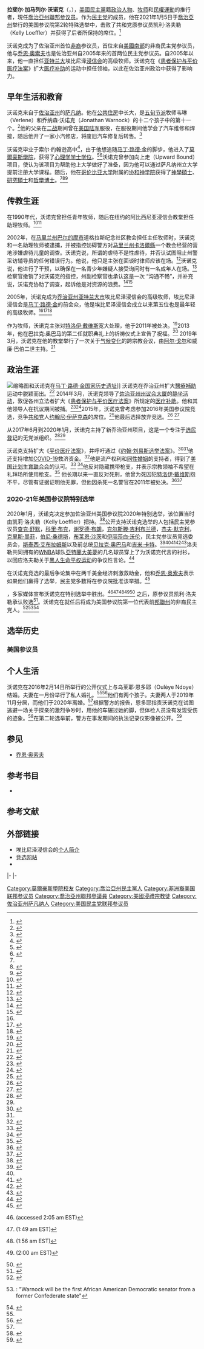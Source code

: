 {{noteTA
|G1=USState
|G2=USGov
|G3=PP
}}
{{Infobox officeholder
|jr/sr               = 联邦参议员
| name               = 拉斐尔·加马列尔·沃诺克
| native_name        = Raphael Gamaliel Warnock
| image              = Raphael Warnock official photo.jpg
| state              = [[喬治亞州|喬治亞州]] 
| alongside          = [[乔恩·奥索夫|乔恩·奥索夫]]
| term_start         = 2021年1月20日
| term_end           = 
| predecessor        = {{tsl|en|Kelly Loeffler|凯利·洛夫勒}}
| successor          =  
| birth_name         =
| birth_date         = {{birth_date and age|1969|7|23}}
| birth_place        = {{USA}}[[喬治亞州|喬治亞州]][[薩凡納|薩凡納]]
| death_date         = 
| death_place        = 
| honorific-prefix   = {{tsl|en|The Reverend|尊敬的牧师}}
| spouse             = {{Marriage|乌莱耶·恩多耶（Oulèye Ndoye）|2016|2020|reason=div}}
| party              = [[民主党_(美国)|民主党]]
| education          = [[莫爾豪斯學院|莫爾豪斯學院]] ([[文学士|文学士]])<br>[[纽约协和神学院|纽约协和神学院]]<br>({{tsl|en|Master of Divinity|神学硕士}}, [[研究碩士|研究碩士]], [[哲學博士|哲學博士]])
| website            = {{url|https://warnockforgeorgia.com/|竞选官网}}（英文）
| children           = 2
| module             = {{Infobox religious biography
| embed              = yes
| honorific-prefix   = {{tsl|en|The Reverend|尊敬的牧师}}
| religion           = [[基督教|基督教]]
| denomination       = [[浸礼宗|浸礼宗]]
| church             = {{tsl|en|Ebenezer Baptist Church (Atlanta, Georgia)|埃比尼泽浸信会}}
}}}}
'''拉斐尔·加马列尔·沃诺克'''（{{lang-en|Raphael Gamaliel Warnock}}，{{bd|1969年|7月23日||}}），[[美國|美國]][[美國民主黨|民主黨]]籍[[政治人物|政治人物]]、[[牧师|牧师]]和[[民權運動|民權運動]]的推行者，現任[[喬治亞州|喬治亞州]][[美国参议院|聯邦参议员]]。作为[[民主党_(美国)|民主党]]的成员，他在2021年1月5日于[[喬治亞州|喬治亞州]]举行的美国参议院第2轮特殊选举中，击败了共和党原参议员凯利·洛夫勒（Kelly Loeffler）并获得了后者所保持的席位。<ref name="when-sworn-in">{{Cite news|last=Peebles|first=Will|title=Georgia runoff Senate races: When will we know the winners? Could there be a second runoff?|url=https://www.savannahnow.com/story/news/2021/01/04/georgia-senate-runoff-questions-answered-kelly-loeffler-raphael-warnock-jon-ossoff-david-perdue/4136131001/|date=January 4, 2021|access-date=January 6, 2021|work=Savannah Morning News|language=en-US|archive-date=January 6, 2021|archive-url=https://web.archive.org/web/20210106141514/https://www.savannahnow.com/story/news/2021/01/04/georgia-senate-runoff-questions-answered-kelly-loeffler-raphael-warnock-jon-ossoff-david-perdue/4136131001/|author=|publisher=|accessdate=|format=}}</ref>

沃诺克成为了佐治亚州首位[[非裔美国人|非裔]]参议员，首位来自[[美國南部|美國南部]]的非裔民主党参议员，他与[[乔恩·奥索夫|乔恩·奥索夫]]也是佐治亚州自2005年来的首两位民主党参议员。自2005年以来，他一直担任[[亚特兰大|亚特兰大]]埃比尼泽[[浸信会|浸信会]]的高级牧师。沃诺克在《[[患者保护与平价医疗法案|患者保护与平价医疗法案]]》扩大[[聯邦醫療補助|医疗补助]]的运动中担任领袖，以此在佐治亚州政治中获得了影响力。

== 早年生活和教育 ==
沃诺克来自于[[佐治亚州|佐治亚州]]的[[萨凡纳|萨凡纳]]。他在[[公共住房|公共住房]]中长大，是[[五旬節運動|五旬节派]]牧师韦琳（Verlene）和乔纳森·沃诺克（Jonathan Warnock）的十二个孩子中的第十一个。<ref>{{Cite web|title=From Public Housing to the People's Pastor: Savannah native uses pulpit as platform for change|url=https://www.wsav.com/news/from-public-housing-to-the-peoples-pastor-savannah-native-uses-pulpit-as-platform-for-change/|accessdate=2020-01-31|author=Lewis|date=2016-02-15|first=Ricardo|publisher=Wsav.com|archive-date=2020-01-31|archive-url=https://web.archive.org/web/20200131053316/https://www.wsav.com/news/from-public-housing-to-the-peoples-pastor-savannah-native-uses-pulpit-as-platform-for-change/|dead-url=no}}</ref>他的父亲在[[二战|二战]]期间曾在[[美国陆军|美国陆军]]服役，在服役期间他学会了汽车维修和焊接，随后他开了一家小汽修店，将废旧汽车修复后转售。<ref name="Reach">{{Cite book|first=Ben|last=Jealous|first2=Trabian|last2=Shorters|title=Reach: 40 Black Men Speak on Living, Leading, and Succeeding|url=https://books.google.com/books?id=iU5rBgAAQBAJ&pg=PA227|date=2015-02-03|publisher=Simon and Schuster|isbn=978-1-4767-9983-4|pages=227–|access-date=2021-01-06|archive-date=2020-12-25|archive-url=https://web.archive.org/web/20201225070036/https://books.google.com/books?id=iU5rBgAAQBAJ&pg=PA227|dead-url=no}}</ref>

沃诺克毕业于索尔·约翰逊高中<ref name="savannah">{{Cite web|title=From Kayton Homes to King's pulpit|url=https://www.savannahnow.com/article/20061006/news/310069843|accessdate=2020-01-31|author=Clark Felty|date=2006-10-06|first=Dana|work=Savannah Morning News|archive-date=2020-11-13|archive-url=https://web.archive.org/web/20201113092029/https://www.savannahnow.com/article/20061006/news/310069843|dead-url=no}}</ref>，由于他想追随[[马丁·路德·金|马丁·路德·金]]的脚步，他进入了[[莫爾豪斯學院|莫爾豪斯學院]]，获得了[[心理学|心理学]][[学士学位|学士学位]]。<ref name="wedding">{{Cite web|title=Ebenezer's Pastor Raphael Warnock to wed in public ceremony on Sunday|url=https://www.ajc.com/lifestyles/ebenezer-pastor-raphael-warnock-wed-public-ceremony-sunday/hwE4uGozpT3VhJlBhhxPgM/|accessdate=2020-01-24|author=Poole|date=2016-02-16|first=Shelia|work=The Atlanta Journal-Constitution|archive-date=2020-01-14|archive-url=https://web.archive.org/web/20200114052006/https://www.ajc.com/lifestyles/ebenezer-pastor-raphael-warnock-wed-public-ceremony-sunday/hwE4uGozpT3VhJlBhhxPgM/|dead-url=no}}</ref><ref name="aa">{{Cite web|title=The Reverend Raphael Gamaliel Warnock, Ph. D.|url=https://www.aaheritagehouse.org/reverend-raphael-gamaliel-warnock|accessdate=2020-11-07|publisher=African American Heritage House|archive-date=2020-11-13|archive-url=https://web.archive.org/web/20201113130810/https://www.aaheritagehouse.org/reverend-raphael-gamaliel-warnock|dead-url=yes}}</ref>沃诺克曾参加向上走（Upward Bound）项目，使认为该项目为帮助他上大学做好了准备，因为他可以通过萨凡纳州立大学提前注册大学课程。随后，他在[[哥伦比亚大学|哥伦比亚大学]]附属的[[纽约协和神学院|协和神学院]]获得了[[神學碩士|神學碩士]]、[[研究碩士|研究碩士]]和[[哲學博士|哲學博士]]。<ref name="Reach"/><ref>{{Cite web|title=Pastor at historic MLK Jr. church to speak at SU|url=https://www.syracuse.com/syracuse-university/2019/12/pastor-at-historic-martin-luther-king-jr-church-to-speak-at-syracuse-university.html|author=McMahon|date=2019-12-18|first=Julie|work=[[The_Post-Standard|The Post-Standard]]|access-date=2021-01-06|archive-date=2020-09-19|archive-url=https://web.archive.org/web/20200919093411/https://www.syracuse.com/syracuse-university/2019/12/pastor-at-historic-martin-luther-king-jr-church-to-speak-at-syracuse-university.html|dead-url=no}}</ref><ref>{{Cite web|title=Who Is Raphael Warnock?: Everything To Know About Ebenezer Baptist Pastor Running For Georgia Senate|url=https://newsone.com/3900825/raphael-warnock-everything-to-know-georgia-senate/|accessdate=2020-02-01|author=Woods|date=2020-01-30|first=A.|publisher=News One|archive-date=2020-08-19|archive-url=https://web.archive.org/web/20200819230458/https://newsone.com/3900825/raphael-warnock-everything-to-know-georgia-senate/|dead-url=no}}</ref>

== 传教生涯 ==
在1990年代，沃诺克曾担任青年牧师，随后在纽约的阿比西尼亚浸信会教堂担任助理牧师。<ref name="pulpit_to_senate_2020_11_01_nytimes_com">{{Cite news|author=Fausset|first=Richard|url=https://www.nytimes.com/2020/11/01/us/politics/raphael-warnock-ga.html|title=Can Raphael Warnock Go From the Pulpit to the Senate?|date=2020-11-01|work=[[New_York_Times|New York Times]]|accessdate=2020-11-20|archive-date=2021-01-06|archive-url=https://web.archive.org/web/20210106141540/https://www.nytimes.com/2020/11/01/us/politics/raphael-warnock-ga.html|dead-url=no}}</ref><ref name="republicans_paint_2020_11_19_politico">{{Cite news|author=King|first=Maya|url=https://www.politico.com/news/2020/11/19/raphael-warnock-georgia-republicans-438027|title=Republicans paint Raphael Warnock as a religious radical|date=2020-11-19|work=[[Politico|Politico]]|accessdate=2020-11-20|archive-date=2021-01-06|archive-url=https://web.archive.org/web/20210106141546/https://www.politico.com/news/2020/11/19/raphael-warnock-georgia-republicans-438027|dead-url=no}}</ref>

2002年，在[[马里兰州|马里兰州]][[巴尔的摩市|巴尔的摩市]]道格拉斯纪念社区教会担任主任牧师时，沃诺克和一名助理牧师被逮捕，并被指控妨碍警方对[[马里兰州|马里兰州]][[卡洛爾縣_(馬里蘭州)|卡洛爾縣]]一个教会经营的营地涉嫌虐待儿童的调查。沃诺克说，所谓的虐待不是性虐待，并否认试图阻止州警采访辅导员的任何错误行为。他说，他只是主张在面谈时律师应该在场。<ref name="Accused of obstructing probe">{{Cite web|title=City ministers accused of obstructing abuse probe|url=https://www.baltimoresun.com/news/bs-xpm-2002-08-03-0208030184-story,amp.html|accessdate=2020-11-10|author=Walker|date=2002-08-03|first=Childs|work=[[The_Baltimore_Sun|The Baltimore Sun]]|archive-date=2021-01-06|archive-url=https://web.archive.org/web/20210106141522/https://www.baltimoresun.com/|dead-url=no}}</ref>沃诺克说，他进行了干预，以确保在一名青少年嫌疑人接受询问时有一名成年人在场。<ref>{{Cite web|title=Ministers impeded probe, police allege|url=https://www.newspapers.com/image/248367605/?terms=raphael%20warnock&match=1|accessdate=2020-12-11|date=2002-08-04|work=The News Journal|agency=Associated Press|archive-date=2021-01-06|archive-url=https://web.archive.org/web/20210106141554/https://www.newspapers.com/image/248367605/?terms=raphael+warnock&match=1|dead-url=no}}</ref>检察官撤销了对沃诺克的指控，州副检察官也承认这是一次 “沟通不畅”，并补充说，沃诺克协助了调查，起诉他是对资源的浪费。<ref>{{Cite news|title=2 ministers no longer facing charges of hindering probe|url=https://www.baltimoresun.com/news/bs-xpm-2002-11-07-0211070352-story.html|accessdate=2021-01-02|work=baltimoresun.com|language=en-US|archive-date=2021-01-06|archive-url=https://web.archive.org/web/20210106141532/https://www.baltimoresun.com/|dead-url=no}}</ref><ref>{{Cite news|author=Kertscher|first=Tom|title=PolitiFact - No proof Warnock 'ran over' wife; obstruction case dropped|url=https://www.politifact.com/factchecks/2020/nov/16/erick-erickson/no-proof-warnock-ran-over-wife-obstruction-case-dr/|accessdate=2021-01-02|work=Politifact|language=en-US|archive-date=2021-01-06|archive-url=https://web.archive.org/web/20210106141548/https://www.politifact.com/factchecks/2020/nov/16/erick-erickson/no-proof-warnock-ran-over-wife-obstruction-case-dr/|dead-url=no}}</ref>

2005年，沃诺克成为[[乔治亚州|乔治亚州]][[亚特兰大市|亚特兰大市]]埃比尼泽浸信会的高级牧师，埃比尼泽浸信会是[[马丁·路德·金|马丁·路德·金]]的前会众，他是埃比尼泽浸信会成立以来第五位也是最年轻的高级牧师。<ref name="savannah"/><ref name="nyt-fausset-warnock">{{Cite news|author=Fausset|first=Richard|title=Citing 'Soul of Our Democracy,' Pastor of Dr. King's Church Enters Senate Race|url=https://www.nytimes.com/2020/01/30/us/raphael-warnock-ebenezer-baptist-georgia-senate.html|work=The New York Times|accessdate=2020-01-31|date=2020-01-30|archive-date=2021-01-06|archive-url=https://web.archive.org/web/20210106141530/https://www.nytimes.com/2020/01/30/us/raphael-warnock-ebenezer-baptist-georgia-senate.html|dead-url=no}}</ref><ref>{{Cite news|author=McMahon|first=Julie|title=Pastor at historic MLK Jr. church to speak at Syracuse University|url=https://www.syracuse.com/syracuse-university/2019/12/pastor-at-historic-martin-luther-king-jr-church-to-speak-at-syracuse-university.html|accessdate=2020-11-21|work=Syracuse Post Standard|date=2019-12-18|language=en|archive-date=2020-09-19|archive-url=https://web.archive.org/web/20200919093411/https://www.syracuse.com/syracuse-university/2019/12/pastor-at-historic-martin-luther-king-jr-church-to-speak-at-syracuse-university.html|dead-url=no}}</ref>

作为牧师，沃诺克主张对[[特洛伊·戴維思|特洛伊·戴维斯]]宽大处理，他于2011年被处决。<ref>{{Cite web|title=Noted Reverend on Troy Davis: 'Moral Disaster'|url=https://www.theroot.com/noted-reverend-on-troy-davis-moral-disaster-1790865952|accessdate=2020-02-01|author=Dreyfuss|date=2011-09-21|first=Joel|publisher=Theroot.com|archive-date=2021-01-06|archive-url=https://web.archive.org/web/20210106141453/https://www.theroot.com/noted-reverend-on-troy-davis-moral-disaster-1790865952|dead-url=no}}</ref>2013年，他在[[巴拉克·奥巴马|巴拉克·奥巴马]]的第二任就职典礼上的祈祷仪式上宣告了祝福。<ref>{{Cite web|title=Preachers pray for unity at National Cathedral inaugural service|url=https://www.washingtonpost.com/national/on-faith/preachers-pray-for-unity-at-national-cathedral-inaugural-service/2013/01/22/c2ecb2ec-64e0-11e2-889b-f23c246aa446_story.html|accessdate=2020-02-01|author=Banks|date=2013-01-22|first=Adelle M.|work=The Washington Post|archive-date=2021-01-06|archive-url=https://web.archive.org/web/20210106141552/https://www.washingtonpost.com/national/on-faith/preachers-pray-for-unity-at-national-cathedral-inaugural-service/2013/01/22/c2ecb2ec-64e0-11e2-889b-f23c246aa446_story.html|dead-url=no}}</ref> 2019年3月，沃诺克在他的教堂举行了一次关于[[全球变暖|气候变化]]的跨宗教会议，由[[阿尔·戈尔|阿尔·戈尔]]和威廉·巴伯二世主持。<ref>{{Cite web|title=The Rev. Raphael Warnock, Ebenezer Baptist Church to host interfaith meeting on climate with Al Gore, the Rev. William Barber II|url=https://www.theatlantavoice.com/articles/the-rev-raphael-warnock-ebenezer-baptist-church-to-host-interfaith-meeting-on-climate-with-al-gore-the-rev-william-barber-ii/|accessdate=2020-02-01|author=Atlanta|date=2019-03-13|first=The|publisher=The Atlanta Voice|archive-date=2021-01-06|archive-url=https://web.archive.org/web/20210106141558/https://www.theatlantavoice.com/articles/the-rev-raphael-warnock-ebenezer-baptist-church-to-host-interfaith-meeting-on-climate-with-al-gore-the-rev-william-barber-ii/|dead-url=no}}</ref>

== 政治生涯 ==
[[File:Secretary_Salazar_Tours_Dr._Martin_Luther_King_Historic_Site_-_May_27,_2009_(3932075041).jpg|缩略图]]和沃诺克在[[马丁·路德·金国家历史遗址|马丁·路德·金国家历史遗址]]]]
沃诺克在乔治亚州扩大[[聯邦醫療補助|醫療補助]]运动中脱颖而出。<ref name=":1">{{Cite web|title='My ideals are driven by my faith': Raphael Warnock on his Senate runoff race|url=https://www.nbcnews.com/news/nbcblk/my-ideals-are-driven-my-faith-raphael-warnock-his-senate-n1246879|accessdate=2020-11-10|author=Bunn|date=2020-11-07|first=Curtis|work=NBC News|language=en|archive-date=2021-01-06|archive-url=https://web.archive.org/web/20210106141521/https://www.nbcnews.com/news/nbcblk/my-ideals-are-driven-my-faith-raphael-warnock-his-senate-n1246879|dead-url=no}}</ref> 2014年3月，沃诺克领导了[[佐治亚州议会大厦|佐治亚州州议会大厦]]的[[靜坐示威|静坐活动]]，敦促各州立法者扩大《[[患者保护与平价医疗法案|患者保护与平价医疗法案]]》所规定的[[聯邦醫療補助|医疗补助]]。他和其他领导人在抗议期间被捕。<ref name=":0">{{Cite web|title=Atlanta's 55 Most Powerful: 51. Raphael Warnock|url=https://www.atlantamagazine.com/news-culture-articles/51-raphael-warnock/|accessdate=2020-02-01|date=2015-10-01|publisher=Atlantamagazine.com|archive-date=2021-01-06|archive-url=https://web.archive.org/web/20210106141456/https://www.atlantamagazine.com/news-culture-articles/51-raphael-warnock/|dead-url=no}}</ref><ref>{{Cite web|title=Arrests follow protests at state Capitol|url=https://www.ajc.com/news/arrests-follow-protests-state-capitol/EOf7FofLcwS6OKQ9i0OQzO/|author=Davis|date=2014-03-18|first=Janel|work=[[The_Atlanta_Journal-Constitution|The Atlanta Journal-Constitution]]|access-date=2021-01-06|archive-date=2021-01-06|archive-url=https://web.archive.org/web/20210106141457/https://www.ajc.com/news/arrests-follow-protests-state-capitol/EOf7FofLcwS6OKQ9i0OQzO/|dead-url=no}}</ref>2015年，沃诺克曾考虑参加2016年美国参议院竞选，竞争[[共和党_(美国)|共和党]]人[[強尼·艾薩克森|约翰尼·伊萨克森]]的席位。<ref>{{Cite web|title=Exclusive: Pastor of historic Ebenezer Baptist Church considers U.S. Senate run|url=https://www.ajc.com/blog/politics/exclusive-pastor-historic-ebenezer-baptist-church-considers-senate-run/QWxTEK6UM7NaO2MojR9StL/|accessdate=2020-01-24|author=Bluestein|date=2015-08-06|first=Greg|work=The Atlanta Journal-Constitution|archive-date=2021-01-06|archive-url=https://web.archive.org/web/20210106141457/https://www.ajc.com/blog/politics/exclusive-pastor-historic-ebenezer-baptist-church-considers-senate-run/QWxTEK6UM7NaO2MojR9StL/|dead-url=no}}</ref>他最后选择放弃竞选。<ref>{{Cite news|url=http://politics.blog.ajc.com/2015/10/02/pastor-of-mlks-church-will-not-run-for-georgia-senate-seat|title=Pastor of MLK's church will not run for Georgia Senate seat|work=[[The_Atlanta_Journal-Constitution|The Atlanta Journal-Constitution]]|author=Bluestein|first=Greg|date=2015-10-02|accessdate=2015-10-03|archive-date=2017-07-06|archive-url=https://web.archive.org/web/20170706150819/http://politics.blog.ajc.com/2015/10/02/pastor-of-mlks-church-will-not-run-for-georgia-senate-seat/|dead-url=no}}</ref> <ref>{{Cite web|title=The Jolt: Raphael Warnock prepares to run for Senate against Kelly Loeffler|url=https://www.ajc.com/blog/politics/the-jolt-raphael-warnock-name-surfaces-potential-challenger-kelly-loeffler/HUBZdlsm7KH6EzYK6LbBDK/|accessdate=2020-01-24|author=Galloway|date=2020-01-13|first=Jim|work=The Atlanta Journal-Constitution|archive-date=2021-01-06|archive-url=https://web.archive.org/web/20210106141500/https://www.ajc.com/blog/politics/the-jolt-raphael-warnock-name-surfaces-potential-challenger-kelly-loeffler/HUBZdlsm7KH6EzYK6LbBDK/|dead-url=no}}</ref>

从2017年6月到2020年1月，沃诺克主持了新乔治亚州项目，这是一个专注于[[登记选民|选民登记]]的无党派组织。<ref>{{Cite web|title=Board chair named at the New Georgia Project|url=https://valdostatoday.com/news-2/local/2017/06/board-chair-named-at-the-new-georgia-project/|accessdate=2020-09-30|date=2017-06-08|work=Valdosta Today|language=en-US|archive-date=2021-01-06|archive-url=https://web.archive.org/web/20210106141557/https://valdostatoday.com/news-2/local/2017/06/board-chair-named-at-the-new-georgia-project/|dead-url=no}}</ref><ref name="nyt-fausset-warnock"/>

沃诺克支持扩大《[[患者保护与平价医疗法案|平价医疗法案]]》，并呼吁通过《[[約翰·路易斯_(喬治亞州政治人物)|约翰·刘易斯]][[選舉法案_(1965年)|选举法案]]》。<ref>{{Cite news|author=Fausset|first=Richard|date=2020-11-01|title=Can Raphael Warnock Go From the Pulpit to the Senate?|language=en-US|work=The New York Times|url=https://www.nytimes.com/2020/11/01/us/politics/raphael-warnock-ga.html|accessdate=2020-11-10|issn=0362-4331|archive-date=2021-01-06|archive-url=https://web.archive.org/web/20210106141540/https://www.nytimes.com/2020/11/01/us/politics/raphael-warnock-ga.html|dead-url=no}}</ref><ref name=":1"/>他还支持增加[[2019冠狀病毒病美國疫情|COVID-19]]救济资金。<ref>{{Cite web |url=https://www.cnbc.com/2020/12/23/democrats-use-trump-2000-stimulus-checks-georgia-senate-race.html |title=存档副本 |access-date=2021-01-06 |archive-date=2021-01-06 |archive-url=https://web.archive.org/web/20210106141559/https://www.cnbc.com/2020/12/23/democrats-use-trump-2000-stimulus-checks-georgia-senate-race.html |dead-url=no }}</ref>他是流产权利和[[同性婚姻|同性婚姻]]的支持者，得到了[[美国计划生育联合会|美国计划生育联合会]]的认可。<ref>{{Cite news|author=Fausset|first=Richard|date=2020-11-01|title=Can Raphael Warnock Go From the Pulpit to the Senate?|language=en-US|work=The New York Times|url=https://www.nytimes.com/2020/11/01/us/politics/raphael-warnock-ga.html|accessdate=2020-12-11|issn=0362-4331|archive-date=2021-01-06|archive-url=https://web.archive.org/web/20210106141540/https://www.nytimes.com/2020/11/01/us/politics/raphael-warnock-ga.html|dead-url=no}}</ref> <ref>{{Cite news|author=Bluestein|first=Greg|title=Georgia Senate: Abortion rights group backs Warnock's bid to unseat Loeffler|url=https://www.ajc.com/blog/politics/georgia-senate-abortion-rights-group-backs-warnock-bid-unseat-loeffler/zWvgFfHEP4n0fd7j9EnZMO/|date=2020-05-20|work=The Atlanta Journal Constitution|accessdate=2020-12-11|language=en|archive-date=2021-01-06|archive-url=https://web.archive.org/web/20210106141502/https://www.ajc.com/blog/politics/georgia-senate-abortion-rights-group-backs-warnock-bid-unseat-loeffler/zWvgFfHEP4n0fd7j9EnZMO/|dead-url=no}}</ref>他反对隐藏携带枪支，并表示宗教领袖不希望在礼拜场所使用枪支。<ref>{{Cite web|title=Gun Control Advocates Decry Revamped House Gun Bill|url=https://www.wabe.org/gun-control-advocates-decry-revamped-house-gun-bill/|accessdate=2020-12-11|author=Eloy|date=2014-03-12|first=Michell|work=WABE|archive-date=2021-01-06|archive-url=https://web.archive.org/web/20210106141532/https://www.wabe.org/gun-control-advocates-decry-revamped-house-gun-bill/|dead-url=no}}</ref> 他长期以来一直反对死刑，他曾为死囚犯[[特洛伊·戴維思|特洛伊·戴维斯]]抱不平，尽管有证据证明他无罪，但他因杀死一名警官在2011年被处决。<ref>{{Cite news|author=Suggs|first=Ernie|date=2020-10-07|title=Profile of Raphel Warnock, candidate for George U.S. Senate|work=Atlanta Journal-Constitution|url=https://www.ajc.com/politics/warnock-election-profile/I3BUA24NKFHXVIUU3R3NG3WV2U/|accessdate=2020-12-15|archive-date=2021-01-06|archive-url=https://web.archive.org/web/20210106141510/https://www.ajc.com/politics/warnock-election-profile/I3BUA24NKFHXVIUU3R3NG3WV2U/|dead-url=no}}</ref><ref>{{Cite news|author=Bigg|first=Matthew|date=2011-09-20|title=Clemency denied for Georgia death row inmate|work=Reuters News Service|url=https://www.reuters.com/article/us-usa-execution-georgia/clemency-denied-for-georgia-death-row-inmate-idUSTRE78J2NP20110920|accessdate=2020-12-15|archive-date=2021-01-06|archive-url=https://web.archive.org/web/20210106141532/https://www.reuters.com/article/us-usa-execution-georgia/clemency-denied-for-georgia-death-row-inmate-idUSTRE78J2NP20110920|dead-url=no}}</ref>

=== 2020-21年美国参议院特别选举 ===
2020年1月，沃诺克决定参加佐治亚州美国参议院2020年特别选举，该位置当时由凯莉·洛夫勒（Kelly Loeffler）把持。<ref>{{Cite web|title=Raphael Warnock, pastor of famed church, enters Georgia Senate race|url=https://www.ajc.com/news/state--regional-govt--politics/raphael-warnock-pastor-famed-church-enters-georgia-senate-race/sDPRVuKbd2w1QPZtrQrjMK/|accessdate=2020-01-31|author=Bluestein|date=2020-01-30|first=Greg|work=The Atlanta Journal-Constitution|archive-date=2021-01-06|archive-url=https://web.archive.org/web/20210106141602/https://www.ajc.com/news/state--regional-govt--politics/raphael-warnock-pastor-famed-church-enters-georgia-senate-race/sDPRVuKbd2w1QPZtrQrjMK/|dead-url=no}}</ref>公开支持沃诺克选举的人包括民主党参议员[[查克·舒默|查克·舒默]]，[[柯瑞·布克|科里·布克]]，[[謝羅德·布朗|谢罗德·布朗]]，[[陸天娜|克尔斯滕·吉利布兰德]]，[[傑夫·默克利|杰夫·默克利]]，[[克里斯·墨菲|克里斯·墨菲]]，[[伯尼·桑德斯|伯尼·桑德斯]]，[[布萊恩·夏茲|布莱恩·沙茨]]和[[伊莉莎白·華倫|伊丽莎白·沃伦]]，民主党参议员竞选委员会，[[史黛西艾布拉姆斯|斯泰西·艾布拉姆斯]]以及前总统[[贝拉克·奥巴马|贝拉克·奥巴马]]和[[吉米·卡特|吉米·卡特]]。<ref>{{Cite news|author=Bluestein|first=Greg|work=The Atlanta Journal-Constitution|title=Jimmy Carter backs Warnock in crowded U.S. Senate race in Georgia|url=https://www.ajc.com/politics/politics-blog/jimmy-carter-backs-warnock-in-crowded-us-senate-race-in-georgia/64CJQ3T7GBFRJM7EJJYUV7S2UE/|date=2020-09-29|accessdate=2020-10-04|language=en|archive-date=2021-01-06|archive-url=https://web.archive.org/web/20210106141510/https://www.ajc.com/politics/politics-blog/jimmy-carter-backs-warnock-in-crowded-us-senate-race-in-georgia/64CJQ3T7GBFRJM7EJJYUV7S2UE/|dead-url=no}}</ref><ref name="nyt-fausset-warnock"/><ref name="WarnockEndorsements1">{{Cite news|url=https://www.politico.com/news/2020/01/30/abrams-democrats-rally-georgia-senate-race-109561|title=Stacey Abrams, Dems rally around pastor in burgeoning Georgia Senate race|author=Arkin|first=James|date=2020-01-30|accessdate=2020-01-30|archive-date=2021-01-06|archive-url=https://web.archive.org/web/20210106141540/https://www.politico.com/news/2020/01/30/abrams-democrats-rally-georgia-senate-race-109561|dead-url=no}}</ref><ref>{{Cite web|title=Elizabeth Warren|url=https://www.facebook.com/ElizabethWarren/photos/a.414227908686/10157656514423687/|date=2020-06-15|work=[[Facebook|Facebook]]|quote=As a champion for fair wages, Reverend Raphael Warnock has stood up for working families for years. I'm proud to endorse him because I know with him in the Senate, Georgians will have a leader with the courage and conviction to put working families first.|access-date=2021-01-06|archive-date=2021-01-06|archive-url=https://web.archive.org/web/20210106141512/https://www.facebook.com/ElizabethWarren/photos/a.414227908686/10157656514423687/|dead-url=no}}</ref><ref>{{Cite web|title=Obama endorses Warnock in crowded Georgia Senate race|url=https://abcnews.go.com/Politics/wireStory/obama-endorses-warnock-crowded-georgia-senate-race-73241066|accessdate=2020-09-25|author=Nadler|date=2020-09-25|first=Ben|archive-date=2021-01-06|archive-url=https://web.archive.org/web/20210106141515/https://abcnews.go.com/Politics/wireStory/obama-endorses-warnock-crowded-georgia-senate-race-73241066|dead-url=no}}</ref>洛夫勒共同拥有的[[WNBA|WNBA]]球队[[亞特蘭大美夢|亞特蘭大美夢]]的几名球员穿上了为沃诺克代言的衬衫，以回应洛夫勒关于[[Black_Lives_Matter|黑人生命平权运动]]的争议性言论。<ref>{{Cite web|title=W.N.B.A. Players Escalate Protest of Anti-B.L.M. Team Owner|url=https://www.nytimes.com/2020/08/04/sports/basketball/wnba-dream-loeffler-warnock.html|accessdate=2020-08-20|author=Deb|date=2020-08-04|first=Sopan|work=The New York Times|archive-date=2021-01-06|archive-url=https://web.archive.org/web/20210106141534/https://www.nytimes.com/2020/08/04/sports/basketball/wnba-dream-loeffler-warnock.html|dead-url=no}}</ref>

在沃诺克竞选的最后争论集中在两千美金经济刺激救助金，他和[[乔恩·奥索夫|乔恩·奥索夫]]表示如果他们赢得了选举，民主党多数将在参议院批准该举措。<ref>{{Cite web|title=In Georgia, Democrats close with populist pitch vowing $2,000 stimulus checks|url=https://www.nbcnews.com/politics/congress/georgia-democrats-close-populist-pitch-vowing-2-000-stimulus-checks-n1252805|accessdate=2021-01-05|work=NBC News|language=en|archive-date=2021-01-06|archive-url=https://web.archive.org/web/20210106141559/https://www.nbcnews.com/politics/congress/georgia-democrats-close-populist-pitch-vowing-2-000-stimulus-checks-n1252805|dead-url=no}}</ref>

{{As of|2021|1|6|df=US}}，多家媒体宣布沃诺克在特别选举中胜出。<ref name="cnn-results">{{cite web|title=Senate Special Runoff: Georgia|url=https://www.cnn.com/election/2020/results/state/georgia/senate-special-election-runoff|access-date=January 6, 2020|website=[[CNN|CNN]]|archive-date=January 6, 2021|archive-url=https://web.archive.org/web/20210106141443/https://www.cnn.com/election/2020/results/state/georgia/senate-special-election-runoff}} (accessed 2:05 am EST)</ref><ref name="nbc-win">{{cite tweet|number=1346710425505771520|title=BREAKING: Raphael Warnock wins U.S. Senate runoff in Georgia, NBC News projects. https://nbcnews.to/3hKCaFU|author=NBC News|author-link=NBC News|user=NBCNews|date=January 6, 2020}} (1:49 am EST)</ref><ref name="cbs-win">{{cite tweet|number=1346712212983996422|title=BREAKING: CBS News projects Raphael Warnock defeats Kelly Loeffler in the Georgia Senate runoff. This is a Democratic pickup.|author=CBS News|author-link=CBS News|user=CBSNews|date=January 6, 2020}} (1:56 am EST)</ref><ref name="abc-win">{{cite web|title=ABC News projects Warnock defeats Loeffler|url=https://abcnews.go.com/Politics/live-updates/Georgia-runoffs-election-results/?id=75049098#75075079|date=January 6, 2020|last=Karson|first=Kendall|website=[[ABC_News|ABC News]]|access-date=January 6, 2021|archive-date=January 6, 2021|archive-url=https://web.archive.org/web/20210106141529/https://abcnews.go.com/Politics/live-updates/Georgia-runoffs-election-results/?id=75049098#75075079}} (2:00 am EST)</ref><ref name="ap-call">{{cite web|title=Warnock makes history with Senate win as Dems near majority|url=https://apnews.com/article/85d4caf2e38b5cc3cc21bdd4a6691d6d|date=January 6, 2020|3=|first1=Bill|last1=Barrow|first2=Russ|last2=Bynum|first3=Steve|last3=Peoples|website=[[Associated_Press|Associated Press]]|access-date=January 6, 2021|archive-date=January 6, 2021|archive-url=https://web.archive.org/web/20210106141540/https://apnews.com/article/85d4caf2e38b5cc3cc21bdd4a6691d6d}}</ref> 之后，原参议员凯利·洛夫勒承认败选<ref>{{Cite web|title=GOP's Loeffler concedes to Warnock in Georgia runoff|url=https://apnews.com/article/joe-biden-johnny-isakson-georgia-media-jon-ossoff-5b120983d3f1e6adf9b0efe46a265ce8|accessdate=2021-01-13|date=2021-01-07|work=AP NEWS|archive-date=2021-01-08|archive-url=https://web.archive.org/web/20210108025739/https://apnews.com/article/joe-biden-johnny-isakson-georgia-media-jon-ossoff-5b120983d3f1e6adf9b0efe46a265ce8|dead-url=no}}</ref>。沃诺克在就任后将成为美国参议院第一位代表前[[邦聯州|邦聯州]]的非裔民主党人。<ref>{{cite web|title=African American Senators|url=https://www.senate.gov/pagelayout/history/h_multi_sections_and_teasers/Photo_Exhibit_African_American_Senators.htm|publisher=United States Senate|access-date=January 6, 2021|archive-date=July 2, 2018|archive-url=https://web.archive.org/web/20180702035451/https://www.senate.gov/pagelayout/history/h_multi_sections_and_teasers/Photo_Exhibit_African_American_Senators.htm}}</ref><ref>{{Cite newspaper|last=Thebault|first=Reis|last2=Scherer|first2=Michael|last3=Wootson|first3=Cleve R., Jr.|date=2021-01-05|title=Raphael Warnock wins Georgia runoff election against Sen. Loeffler, lifting Democratic hopes of claiming Senate majority|url=https://www.washingtonpost.com/politics/perdue-ossoff-loeffler-warnock-georgia-senate/2021/01/05/7d7b5afe-4f5d-11eb-83e3-322644d82356_story.html|archive-url=https://web.archive.org/web/20210106141547/https://www.washingtonpost.com/politics/perdue-ossoff-loeffler-warnock-georgia-senate/2021/01/05/7d7b5afe-4f5d-11eb-83e3-322644d82356_story.html|archive-date=January 6, 2021|access-date=2021-01-06|newspaper=[[The_Washington_Post|The Washington Post]]}}: "Warnock will be the first African American Democratic senator from a former Confederate state" <!-- Quote added because was disputed multiple times by extended editors. --></ref><ref>{{cite news|last1=Martin|last2=Fausset|first1=Jonathan|first2=Richard|date=January 6, 2021|title=Warnock Beats Loeffler in Georgia Senate Race|url=https://www.nytimes.com/2021/01/06/us/politics/warnock-loeffler-ossoff-perdue-georgia-senate.html|work=The New York Times|location=New York City|access-date=January 6, 2021|archive-date=2021-03-22|archive-url=https://web.archive.org/web/20210322100449/https://www.nytimes.com/2021/01/06/us/politics/warnock-loeffler-ossoff-perdue-georgia-senate.html|dead-url=no}}</ref>

== 选举历史 ==

=== 美国参议员 ===
{{Election box begin no change|title=2020-21年佐治亚州美国参议院特别选举结果<ref>{{cite web |title=2020 General Election Official Results - US SENATE (LOEFFLER) - SPECIAL |url=https://results.enr.clarityelections.com/GA/105369/web.264614/#/detail/10100 |website=Georgia Secretary of State |access-date=November 26, 2020 |archive-date=2021-01-06 |archive-url=https://web.archive.org/web/20210106102028/https://results.enr.clarityelections.com/GA/105369/web.264614/#/detail/10100 |dead-url=no }}</ref>}}
{{Election box winning candidate with party link no change|party=美国民主党|candidate=[[拉斐尔·沃诺克|拉斐尔·沃诺克]]|votes=1,617,035|percentage=32.90}}
{{Election box winning candidate with party link no change|party=美国共和党|candidate={{tsl|en|Kelly Loeffler|凯利·洛夫勒}} (在任)|votes=1,273,214|percentage=25.91}}
{{Election box candidate with party link no change|party=美国共和党|candidate=[[道格·柯林斯|道格·柯林斯]]|votes=980,454|percentage=19.95}}
{{Election box candidate with party link no change|party=美国民主党|candidate=德博拉·杰克逊（Deborah Jackson）|votes=324,118|percentage=6.60}}
{{Election box candidate with party link no change|party=美国民主党|candidate=马特·利伯曼（Matt Lieberman）|votes=136,021|percentage=2.77}}
{{Election box candidate with party link no change|party=美国民主党|candidate=塔玛拉·约翰逊-希利（Tamara Johnson-Shealey）|votes=106,767|percentage=2.17}}
{{Election box candidate with party link no change|party=美国民主党|candidate=詹姆士尼亚·詹姆斯（Jamesia James）|votes=94,406|percentage=1.92}}
{{Election box candidate with party link no change|party=美国共和党|candidate=德里克·格雷森（Derrick Grayson）|votes=51,592|percentage=1.05}}
{{Election box candidate with party link no change|party=美国民主党|candidate=乔伊·费利西亚·斯莱德（Joy Felicia Slade）|votes=44,945|percentage=0.91}}
{{Election box candidate with party link no change|party=美国共和党|candidate=安妮特·戴维斯·杰克逊（Annette Davis Jackson）|votes=44,335|percentage=0.90}}
{{Election box candidate with party link no change|party=美国共和党|candidate=坎迪斯·泰勒（Kandiss Taylor）|votes=40,349|percentage=0.82}}
{{Election box candidate with party link no change|party=美国共和党|candidate=韦恩·约翰逊（Wayne Johnson） ''(退选)''|votes=36,176|percentage=0.74}}
{{Election box candidate with party link no change|party=自由意志党|candidate=布莱恩·斯洛林斯基（Brian Slowinski）|votes=35,431|percentage=0.72}}
{{Election box candidate with party link no change|party=美国民主党|candidate={{tsl|en|Richard Dien Winfield|理查德·迪恩·温菲尔德}}|votes=28,687|percentage=0.58}}
{{Election box candidate with party link no change|party=美国民主党|candidate={{tsl|en|Ed Tarver|埃德·塔弗}}|votes=26,333|percentage=0.54}}
{{Election box candidate with party link no change|party=无党派|candidate=艾伦·巴克利（Allen Buckley）|votes=17,954|percentage=0.37}}
{{Election box candidate with party link no change|party=美国绿党|candidate=约翰·福图因（John Fortuin）|votes=15,293|percentage=0.31}}
{{Election box candidate with party link no change|party=无党派|candidate=艾尔·巴特尔（Al Bartell）|votes=14,640|percentage=0.30}}
{{Election box candidate with party link no change|party=无党派|candidate={{tsl|en|Valencia Stovall|瓦伦西亚·斯托瓦尔}}|votes=13,318|percentage=0.27}}
{{Election box candidate with party link no change|party=无党派|candidate=迈克尔·托德·格林（Michael Todd Greene）|votes=13,293|percentage=0.27}}
{{Election box total no change|votes=4,914,361|percentage=100.0}}
{{Election box end}}{{Election box begin|title=2021年佐治亚州美国参议院第二轮特别选举}}
{{Election box winning candidate with party link|candidate=[[拉斐尔·沃诺克|拉斐尔·沃诺克]]|party=美国民主党|votes=2,289,113|percentage=51.04%|change=+10.00%}}
{{Election box candidate with party link|candidate={{tsl|en|Kelly Loeffler|凯利·洛夫勒}} (在任)|party=美国共和党|votes=2,195,841	|percentage=48.96%|change=-5.84%}}
{{Election box total|votes=4,484,296|percentage=100.00%|change=N/A}}
{{Election box gain with party link no swing|winner=美国民主党|loser=美国共和党}}
{{Election box end}}

== 个人生活 ==
沃诺克在2016年2月14日所举行的公开仪式上与乌莱耶·恩多耶（Oulèye Ndoye）结婚。夫妻在一月份举行了私人婚礼。<ref name="wedding"/><ref name="wedding-2">{{Cite web|title=A look at the wedding of Rev. Raphael Warnock and Ouleye Ndoye|url=https://www.ajc.com/blog/arts-culture/look-the-wedding-rev-raphael-warnock-and-ouleye-ndoye/DZVd06KtJqEUo1rdiBaTPO/|accessdate=2020-02-01|author=Poole|date=2016-02-16|first=Shelia|publisher=The Atlanta Journal-Constitution|quote=The Rev. Raphael G. Warnock, senior pastor of Ebenezer Baptist Church, and Ouleye Ndoye were wed publicly on Valentine's Day at the Auburn Avenue church. They initially wed in a private ceremony last month in Danforth Chapel on the campus of Morehouse College, Warnock’s alma mater.|archive-date=2021-01-06|archive-url=https://web.archive.org/web/20210106141527/https://www.ajc.com/blog/arts-culture/look-the-wedding-rev-raphael-warnock-and-ouleye-ndoye/DZVd06KtJqEUo1rdiBaTPO/|dead-url=no}}</ref>他们有两个孩子。夫妻两人于2019年11月分居，而他们于2020年离婚。<ref name="pulpit_to_senate_2020_11_01_nytimes_com"/>根据警方的报告，恩多耶指责沃诺克在试图逃避一场关于探亲的激烈争吵时，用他的车碾过她的脚，但体检人员没有发现受伤的迹象。<ref>{{Cite web|title=Warnock, wife involved in dispute|url=https://www.ajc.com/news/local-govt--politics/warnock-wife-involved-dispute/MCQYpvtswlZIIGdItrfcBJ/|accessdate=2020-03-10|author=Deere|date=2020-03-07|first=Stephen|work=The Atlanta Journal-Constitution|archive-date=2021-01-06|archive-url=https://web.archive.org/web/20210106141515/https://www.ajc.com/news/local-govt--politics/warnock-wife-involved-dispute/MCQYpvtswlZIIGdItrfcBJ/|dead-url=no}}</ref>在第二轮选举前，警方在事发期间的执法记录仪影像被公开。<ref>{{Cite news|date=2020-12-24|title=Warnock says he'll focus on Georgians after video of ex-wife surfaces|work=The Hill|url=https://thehill.com/homenews/state-watch/531629-warnock-responds-after-video-of-ex-wifes-accusations-surfaces-im-going|accessdate=2021-01-06|archive-date=2021-01-06|archive-url=https://web.archive.org/web/20210106141531/https://thehill.com/homenews/state-watch/531629-warnock-responds-after-video-of-ex-wifes-accusations-surfaces-im-going|dead-url=no}}</ref>

== 参见 ==

* [[乔恩·奥索夫|乔恩·奥索夫]]

== 参考书目 ==

* {{Cite book|last=Warnock|first=Raphael G.|title=The Divided Mind of the Black Church: Theology, Piety, and Public Witness|date=December 2013|publisher=NYU Press|location=New York|isbn=9780814794463|oclc=844308880|url=https://nyupress.org/9780814794463/divided-mind-of-the-black-church/|access-date=2021-01-06|archive-date=2021-01-11|archive-url=https://web.archive.org/web/20210111011113/https://nyupress.org/9780814794463/divided-mind-of-the-black-church/|dead-url=no}}  

== 参考文献 ==
{{Reflist|25em}}

== 外部链接 ==

* 埃比尼泽浸信会的[https://www.ebenezeratl.org/our-pastor/ 个人简介] {{Wayback|url=https://www.ebenezeratl.org/our-pastor/ |date=20210219194135 }}
* [https://warnockforgeorgia.com/ 竞选网站] {{Wayback|url=https://warnockforgeorgia.com/ |date=20210304094126 }}
* {{C-SPAN|raphaelwarnock}}
{{CongLinks|votesmart=189794|fec=S0GA00559}}

{{s-start}}
{{s-ppo}}
{{s-bef|before=[[吉姆·巴克斯代尔|吉姆·巴克斯代尔]]}}
{{s-ttl|title={{nowrap|[[民主党_(美国)|民主党]][[喬治亞州|喬治亞州]]参议员候选人}}<br>([[美国参议员组别|第三组]])|years={{tsl|en|2020–21 United States Senate election in Georgia|2020-21年佐治亚州美国参议院选举|2020年}}}}
{{s-inc|recent}}
|-
{{s-par|us-sen}}
{{s-bef|before=凯利·洛夫勒}}
{{s-ttl|title={{le|喬治亞州美國參議院議員列表|List of United States Senators from Georgia|喬治亞州參議員（第3组）}}|years=2021年1月20至今|alongside=[[乔恩·奥索夫|乔恩·奥索夫]]}}
{{s-inc}}
|-
{{s-prec|usa}}
{{s-bef|before=[[乔恩·奥索夫|乔恩·奥索夫]]}}
{{s-ttl|title=[[美國參議員資歷|美國參議員資歷]]|years=第100位}}
{{s-non|reason=最后一位}}
{{s-end}}
{{Current U.S. Senators}}
{{Authority control}}
[[Category:莫爾豪斯學院校友|Category:莫爾豪斯學院校友]]
[[Category:喬治亞州民主黨人|Category:喬治亞州民主黨人]]
[[Category:非洲裔美国联邦参议员|Category:非洲裔美国联邦参议员]]
[[Category:喬治亞州聯邦參議員|Category:喬治亞州聯邦參議員]]
[[Category:美國浸禮宗教徒|Category:美國浸禮宗教徒]]
[[Category:佐治亚州萨凡纳人|Category:佐治亚州萨凡纳人]]
[[Category:美国民主党联邦参议员|Category:美国民主党联邦参议员]]